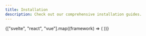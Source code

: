```yaml
---
title: Installation
description: Check out our comprehensive installation guides.
---
```



<CardGrid>
	{["svelte", "react", "vue"].map((framework) => (
		<LinkCard
			title={capitalizeUtil(framework)}
			href={`/docs/ui-frameworks/${framework}/getting-started/`}
		/>
	))}
</CardGrid>
